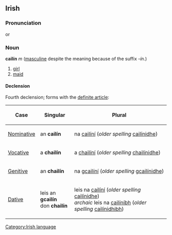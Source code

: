 ==Irish==
===Pronunciation===
{{IPA|[&#712;kal&#690;i&#720;n&#690;]}} or {{IPA|[ka&#712;l&#690;i&#720;n&#690;]}}

===Noun===
'''cailín''' ''m'' ([[masculine]] despite the meaning because of the suffix ''-ín''.)
#[[girl]]
#[[maid]]

====Declension====
Fourth declension; forms with the [[definite article]]:
{|border="1" cellpadding="2"
!Case
!Singular
!Plural
|-
| [[Nominative]]
| an '''cailín'''
| na [[cailíní]] (''older spelling'' [[cailínidhe]])
|-
| [[Vocative]]
| a '''chailín'''
| a [[cailíní|chailíní]] (''older spelling'' [[cailínidhe|chailínidhe]])
|-
| [[Genitive]]
| an '''chailín'''
| na g[[cailíní]] (''older spelling'' g[[cailínidhe]])
|-
| [[Dative]]
| leis an '''gcailín'''<br>don '''chailín'''
| leis na [[cailíní]] (''older spelling'' [[cailínidhe]])<br>''archaic'' leis na [[cailíníbh]] (''older spelling'' [[cailínidhibh]])
|}

[[Category:Irish language]]